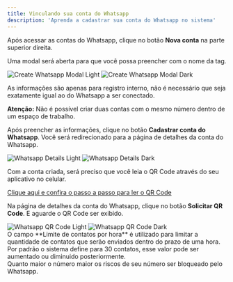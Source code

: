 ```yaml
---
title: Vinculando sua conta do Whatsapp
description: 'Aprenda a cadastrar sua conta do Whatsapp no sistema'
---
```


Após acessar as contas do Whatsapp, clique no botão **Nova conta** na parte superior direita.

Uma modal será aberta para que você possa preencher com o nome da tag.
<Frame>
  <img
    className="block dark:hidden"
    src="/images/providers/whatsapp/whatsapp-create-modal-light.png"
    alt="Create Whatsapp Modal Light"
  />
  <img
    className="hidden dark:block"
    src="/images/providers/whatsapp/whatsapp-create-modal-dark.png"
    alt="Create Whatsapp Modal Dark"
  />
</Frame>

<Note>As informações são apenas para registro interno, não é necessário que seja exatamente igual ao do Whatsapp a ser conectado.</Note>

<Warning>**Atenção:** Não é possível criar duas contas com o mesmo número dentro de um espaço de trabalho.</Warning>

Após preencher as informações, clique no botão **Cadastrar conta do Whatsapp**.
Você será redirecionado para a página de detalhes da conta do Whatsapp.

<Frame>
  <img
    className="block dark:hidden"
    src="/images/providers/whatsapp/whatsapp-details-light.png"
    alt="Whatsapp Details Light"
  />
  <img
    className="hidden dark:block"
    src="/images/providers/whatsapp/whatsapp-details-dark.png"
    alt="Whatsapp Details Dark"
  />
</Frame>

Com a conta criada, será preciso que você leia o QR Code através do seu aplicativo no celular.

[Clique aqui e confira o passo a passo para ler o QR Code](https://faq.whatsapp.com/1079327266110265)

Na página de detalhes da conta do Whatsapp, clique no botão **Solicitar QR Code**. E aguarde o QR Code ser exibido.

<Frame>
  <img
    className="block dark:hidden"
    src="/images/providers/whatsapp/whatsapp-qrcode-light.png"
    alt="Whatsapp QR Code Light"
  />
  <img
    className="hidden dark:block"
    src="/images/providers/whatsapp/whatsapp-qrcode-dark.png"
    alt="Whatsapp QR Code Dark"
  />
</Frame>
<br/>
<Tip>O campo **Limite de contatos por hora** é utilizado para limitar a quantidade de contatos que serão enviados dentro do prazo de uma hora. Por padrão o sistema define para 30 contatos, esse valor pode ser aumentado ou diminuido posteriormente.<br/>Quanto maior o número maior os riscos de seu número ser bloqueado pelo Whatsapp.</Tip>